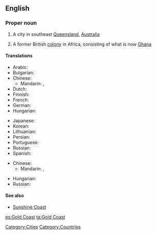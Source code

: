 ==English==
{{wikipedia|Gold Coast (disambiguation)}}

===Proper noun===
{{en-proper noun|sg=[[gold|Gold]] [[coast|Coast]]}}

# A city in southeast [[Queensland]], [[Australia]]
# {{historical}} A former British [[colony]] in Africa, consisting of what is now [[Ghana]]

====Translations====
{{trans-top|in Australia}}
* Arabic: {{t|ar|غولد كوست|m}}
* Bulgarian: {{t|bg|Гоулд Коуст|m}}
* Chinese:
** Mandarin: {{t-|cmn|黃金海岸|sc=Hani}}, {{t-|cmn|黄金海岸|tr=Huángjīn Hǎi'àn|sc=Hani}}
* Dutch: {{t-|nl|Gold Coast}}
* Finnish: {{t-|fi|Gold Coast}}
* French: {{t-|fr|Gold Coast|f}}
* German: {{t-|de|Gold Coast}}
* Hungarian: {{t-|hu|Gold Coast}}
{{trans-mid}}
* Japanese: {{t|ja|ゴールドコースト|tr=gōrudo-kōsuto}}
* Korean: {{t|ko|골드코스트|tr=goldeu-koseuteu|sc=Hang}}
* Lithuanian: {{t|lt|Gold Kostas|xs=Lithuanian}}
* Persian: {{t|fa|گلد کست|xs=Persian}}
* Portuguese: {{t-|pt|Gold Coast}}
* Russian: {{t|ru|Голд-Кост|m|tr=Gold-Kost}}
* Spanish: {{t|es|Costa de Oro|f}}
{{trans-bottom}}

{{trans-top|in Africa}}
* Chinese:
** Mandarin: {{t-|cmn|黃金海岸|sc=Hani}}, {{t-|cmn|黄金海岸|tr=Huángjīn Hǎi'àn|sc=Hani}}
{{trans-mid}}
* Hungarian: {{t|hu|Aranypart}}
* Russian: {{t|ru|Золотой Берег|m|tr=Zolotój Béreg}}
{{trans-bottom}}

====See also====
* [[Sunshine Coast]]

[[Category:Cities]]
[[Category:Countries]]

[[es:Gold Coast]]
[[ta:Gold Coast]]